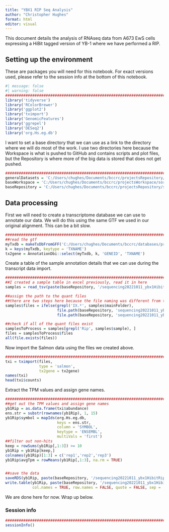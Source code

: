 ```yaml
---
title: "YBX1 RIP Seq Analysis"
author: "Christopher Hughes"
format: html
editor: visual
---
```


This document details the analysis of RNAseq data from A673 EwS cells expressing a HiBit tagged version of YB-1 where we have performed a RIP.

## Setting up the environment

These are packages you will need for this notebook. For exact versions used, please refer to the session info at the bottom of this notebook.

```r
#| message: false
#| warning: false
##########################################################################################
library('tidyverse')
library('RColorBrewer')
library('ggplot2')
library('tximport')
library('GenomicFeatures')
library('ggrepel')
library('DESeq2')
library('org.Hs.eg.db')
```

I want to set a base directory that we can use as a link to the directory where we will do most of the work. I use two directories here because the Workspace is what is pushed to GitHub and contains scripts and plot files, but the Repository is where more of the big data is stored that does not get pushed.

```r
##########################################################################################
generalDatasets = 'C:/Users/chughes/Documents/bccrc/projectsRepository/generalDatasets'
baseWorkspace = 'C:/Users/chughes/Documents/bccrc/projectsWorkspace/sorensenLab/relatedToYbx1'
baseRepository = 'C:/Users/chughes/Documents/bccrc/projectsRepository/sorensenLab/relatedToYbx1'
```

## Data processing

First we will need to create a transcriptome database we can use to annotate our data. We will do this using the same GTF we used in our original alignment. This can be a bit slow.

```r
##########################################################################################
##read the gtf
myTxdb = makeTxDbFromGFF('C:/Users/chughes/Documents/bccrc/databases/projectEwSDlg2/baseGenomeFiles/genome.gtf')
k = keys(myTxdb, keytype = 'TXNAME')
tx2gene = AnnotationDbi::select(myTxdb, k, 'GENEID', 'TXNAME')
```

Create a table of the sample annotation details that we can use during the transcript data import.

```r
##########################################################################################
##I created a sample table in excel previously, read it in here
samples = read_tsv(paste(baseRepository, '/sequencing20221011_ybx1HibitRip/sampleInfoMaster.txt', sep = ''))

##assign the path to the quant files
##there are two steps here because the file naming was different from the sequencing core facility
samples$files = ifelse(grepl('IX.*', samples$mainFolder), 
                       file.path(baseRepository, 'sequencing20221011_ybx1HibitRip/quants', samples$index, 'quant.sf'),
                       file.path(baseRepository, 'sequencing20221011_ybx1HibitRip/quants', samples$library, 'quant.sf'))

##check if all of the quant files exist
samplesToProcess = samples[grepl('Rip', samples$sample), ]
files = samplesToProcess$files
all(file.exists(files))
```

Now import the Salmon data using the files we created above.

```r
##########################################################################################
txi = tximport(files, 
               type = 'salmon', 
               tx2gene = tx2gene)
names(txi)
head(txi$counts)
```

Extract the TPM values and assign gene names.

```r
##########################################################################################
##get out the TPM values and assign gene names
yb1Rip = as.data.frame(txi$abundance)
ens.str = substr(rownames(yb1Rip), 1, 15)
yb1Rip$symbol = mapIds(org.Hs.eg.db,
                       keys = ens.str,
                       column = 'SYMBOL',
                       keytype = 'ENSEMBL',
                       multiVals = 'first')
##filter out non-hits
keep = rowSums(yb1Rip[,1:3]) >= 10
yb1Rip = yb1Rip[keep,]
colnames(yb1Rip)[1:3] = c('rep1','rep2','rep3')
yb1Rip$avgTpm = rowMeans(yb1Rip[,1:3], na.rm = TRUE)


##save the data
saveRDS(yb1Rip, paste(baseRepository, '/sequencing20221011_ybx1HibitRip/dataset_yb1HibitRipAllRnas.rds', sep = ''))
write.table(yb1Rip, paste(baseRepository, '/sequencing20221011_ybx1HibitRip/dataset_yb1HibitRipAllRnas.tsv', sep = ''),
            col.names = TRUE, row.names = FALSE, quote = FALSE, sep = '\t')

```

We are done here for now. Wrap up below.

### Session info

```r
##########################################################################################
sessionInfo()
```
